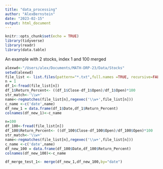 ```yaml
---
title: "data_processing"
author: "AlexBernstein"
date: "2023-02-15"
output: html_document
---
```


```r
knitr::opts_chunk$set(echo = TRUE)
library(tidyverse)
library(readr)
library(data.table)
```

An example with 2 stocks, index 1 and 100 merged
```r
alexwd<-"/Users/alex/Documents/MATH-DRP-23/Data/Stocks"
setwd(alexwd)
file_list <- list.files(pattern="*.txt",full.names =TRUE, recursive=FALSE)
n = 1
df_1<-fread(file_list[n])
df_1$Return_Percent<- ((df_1$Close-df_1$Open)/df_1$Open)*100
str_match<-'\\w+'
name<-regmatches(file_list[n],regexec('\\w+',file_list[n]))
c_name <-c('date',name)
df_new_1 = data.frame(df_1$Date,df_1$Return_Percent)
colnames(df_new_1)<-c_name

n=100
df_100<-fread(file_list[n])
df_100$Return_Percent<- ((df_100$Close-df_100$Open)/df_100$Open)*100
str_match<-'\\w+'
name<-regmatches(file_list[n],regexec('\\w+',file_list[n]))
c_name <-c('date',name)
df_new_100 = data.frame(df_100$Date,df_100$Return_Percent)
colnames(df_new_100)<-c_name

df_merge_test_1<- merge(df_new_1,df_new_100,by="date")

```
